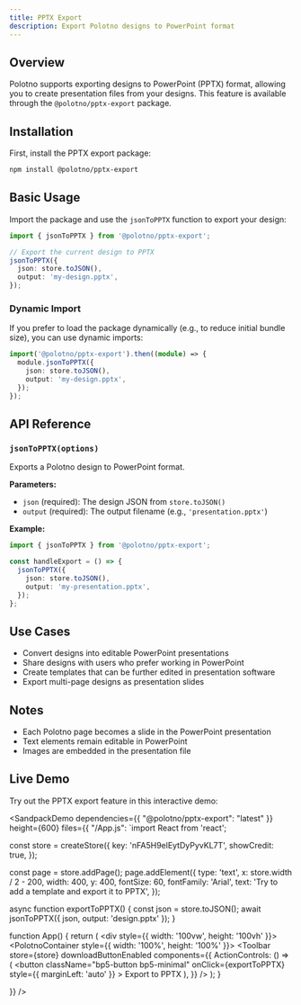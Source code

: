 ```yaml
---
title: PPTX Export
description: Export Polotno designs to PowerPoint format
---
```


## Overview

Polotno supports exporting designs to PowerPoint (PPTX) format, allowing you to create presentation files from your designs. This feature is available through the `@polotno/pptx-export` package.

## Installation

First, install the PPTX export package:

```bash
npm install @polotno/pptx-export
```

## Basic Usage

Import the package and use the `jsonToPPTX` function to export your design:

```ts
import { jsonToPPTX } from '@polotno/pptx-export';

// Export the current design to PPTX
jsonToPPTX({
  json: store.toJSON(),
  output: 'my-design.pptx',
});
```

### Dynamic Import

If you prefer to load the package dynamically (e.g., to reduce initial bundle size), you can use dynamic imports:

```ts
import('@polotno/pptx-export').then((module) => {
  module.jsonToPPTX({
    json: store.toJSON(),
    output: 'my-design.pptx',
  });
});
```

## API Reference

### `jsonToPPTX(options)`

Exports a Polotno design to PowerPoint format.

**Parameters:**

- `json` (required): The design JSON from `store.toJSON()`
- `output` (required): The output filename (e.g., `'presentation.pptx'`)

**Example:**

```ts
import { jsonToPPTX } from '@polotno/pptx-export';

const handleExport = () => {
  jsonToPPTX({
    json: store.toJSON(),
    output: 'my-presentation.pptx',
  });
};
```

## Use Cases

- Convert designs into editable PowerPoint presentations
- Share designs with users who prefer working in PowerPoint
- Create templates that can be further edited in presentation software
- Export multi-page designs as presentation slides

## Notes

- Each Polotno page becomes a slide in the PowerPoint presentation
- Text elements remain editable in PowerPoint
- Images are embedded in the presentation file

## Live Demo

Try out the PPTX export feature in this interactive demo:

<SandpackDemo 
  dependencies={{
    "@polotno/pptx-export": "latest"
  }}
  height={600}
  files={{
    "/App.js": `import React from 'react';

const store = createStore({
  key: 'nFA5H9elEytDyPyvKL7T',
  showCredit: true,
});

const page = store.addPage();
page.addElement({
  type: 'text',
  x: store.width / 2 - 200,
  width: 400,
  y: 400,
  fontSize: 60,
  fontFamily: 'Arial',
  text: 'Try to add a template and export it to PPTX',
});


async function exportToPPTX() {
  const json = store.toJSON();
  await jsonToPPTX({ json, output: 'design.pptx' });
}

function App() {
  return (
    <div style={{ width: '100vw', height: '100vh' }}>
      <PolotnoContainer style={{ width: '100%', height: '100%' }}>
        <SidePanelWrap>
          <SidePanel store={store} />
        </SidePanelWrap>
        <WorkspaceWrap>
          <Toolbar
            store={store}
            downloadButtonEnabled
            components={{
              ActionControls: () => (
                <button
                  className="bp5-button bp5-minimal"
                  onClick={exportToPPTX}
                  style={{ marginLeft: 'auto' }}
                >
                  Export to PPTX
                </button>
              ),
            }}
          />
          <Workspace store={store} />
          <ZoomButtons store={store} />
        </WorkspaceWrap>
      </PolotnoContainer>
    </div>
  );
}

  }}
/>


